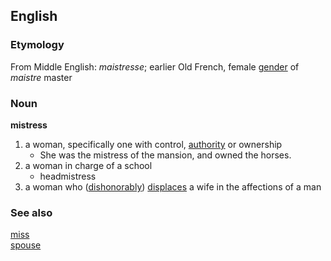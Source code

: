 ==English==
=== Etymology ===
From Middle English: ''maistresse''; earlier Old French, female [[gender]] of ''maistre'' master
=== Noun ===
'''mistress'''
# a woman, specifically one with control, [[authority]] or ownership
#* She was the mistress of the mansion, and owned the horses.
# a woman in charge of a school
#*headmistress
# a woman who ([[dishonorably]]) [[displaces]] a wife in the affections of a man
=== See also ===
[[miss]]<br>
[[spouse]]